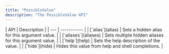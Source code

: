```yaml
---
title: "PossibleValue"
description: "The PossibleValue API"
---
```


<div class="api-table">
| API | Description |
| --- | ----------- |
| [`alias`](alias) | Sets a hidden alias for this argument value. |
| [`aliases`](aliases) | Sets multiple hidden aliases for this argument value. |
| [`help`](help) | Sets the help description of the value. |
| [`hide`](hide) | Hides this value from help and shell completions. |
</div>

